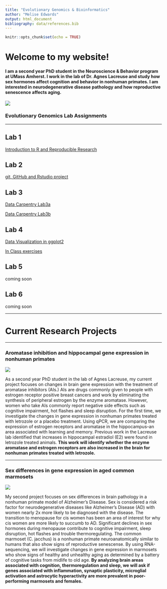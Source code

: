 ```yaml
---
title: "Evolutionary Genomics & Bioinformatics"
author: "Melise Edwards"
output: html_document
bibliography: data/references.bib
---
```


```r
knitr::opts_chunk$set(echo = TRUE)
```


# Welcome to my website!

#### I am a second year PhD student in the Neuroscience & Behavior program at UMass Amherst. I work in the lab of Dr. Agnes Lacreuse and study how sex hormones affect cognition and behavior in nonhuman primates. I am interested in neurodegenerative disease pathology and how reproductive senescence affects aging.


![](https://i1.rgstatic.net/ii/profile.image/769377251102723-1560445239343_Q512/Melise_Edwards3.jpg)


### **Evolutionary Genomics Lab Assignments**



*********


## Lab 1


[Introduction to R and Reproducible Research](lab1.html)


## Lab 2

[git, GitHub and Rstudio project](lab2.html)


## Lab 3

[Data Carpentry Lab3a](Lab3a.html)

[Data Carpentry Lab3b](Lab3b.html)


## Lab 4

[Data Visualization in ggplot2](DataViz_ggplot2.html)

[In Class exercises](Lab4_EvoGeno.html)

## Lab 5 

coming soon 

## Lab 6 

coming soon 

------

# **Current Research Projects**

******



### Aromatase inhibition and hippocampal gene expression in nonhuman primates 

![](https://www.researchgate.net/profile/Ami_Raval/publication/51049654/figure/fig3/AS:667703576645641@1536204346495/Aromatase-enzyme-converts-testosterone-to-estradiol_W640.jpg) 

As a second year PhD student in the lab of Agnes Lacreuse, my current project focuses on changes in brain gene expression with the treatment of aromatase inhibitors (AIs.) AIs are drugs commonly given to people with estrogen receptor positive breast cancers and work by eliminating the synthesis of peripheral estrogen by the enzyme aromatase. However, women who take AIs commonly report negative side effects such as cognitive impairment, hot flashes and sleep disruption. For the first time, we investigate the changes in gene expression in nonhuman primates treated with letrozole or a placebo treatment. Using qPCR, we are comparing the expression of estrogen receptors and aromatase in the hippocampus--an area associated with learning and memory. Previous work in the Lacreuse lab identified that increases in hippocampal estradiol (E2) were found in letrozole treated animals. **This work will identify whether the enzyme aromatase and estrogen receptors are also increased in the brain for nonhuman primates treated with letrozole.** 

******

### Sex differences in gene expression in aged common marmosets 

![](https://t4.ftcdn.net/jpg/01/15/89/73/240_F_115897352_7KUjZdDPnJpBSUx4tSDEOzuguJPd4Nc1.jpg)

My second project focuses on sex differences in brain pathology in a nonhuman primate model of Alzheimer's Disease. Sex is considered a risk factor for neurodegenerative diseases like Alzheimer's Disease (AD) with women nearly 2x more likely to be diagnosed with the disease. The transition to menopause for cis women has been an area of interest for why cis women are more likely to succumb to AD. Significant declines in sex hormones during menopause contribute to cognitive impairment, sleep disruption, hot flashes and trouble thermoregulating. The common marmoset (C. jacchus) is a nonhuman primate neuroanatomically similar to humans that also show signs of reproductive senescense. By using RNA-sequencing, we will investigate changes in gene expression in marmosets who show signs of healthy and unhealthy aging as determined by a battery of cognitive tasks from midlife to old age. **By analyzing brain areas associated with cognition, thermoregulation and sleep, we will ask if genes associated with inflammation, synaptic plasticity, microglial activation and astrocytic hyperactivity are more prevalent in poor-performing marmosets and females.**
